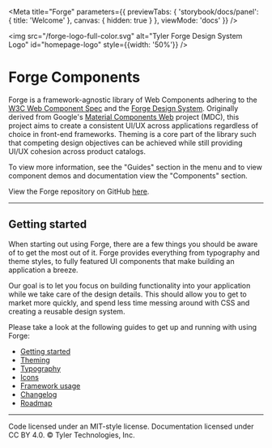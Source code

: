 
<Meta title="Forge" parameters={{
  previewTabs: {
    'storybook/docs/panel': { title: 'Welcome' },
    canvas: { hidden: true }
  },
  viewMode: 'docs'
}} />

<PageSection>

<img src="/forge-logo-full-color.svg" alt="Tyler Forge Design System Logo" id="homepage-logo" style={{width: '50%'}} />

# Forge Components

Forge is a framework-agnostic library of Web Components adhering to the [W3C Web Component Spec][2] and the [Forge Design System][1]. Originally derived from Google's
[Material Components Web][3] project (MDC), this project aims to create a consistent UI/UX across applications regardless of choice in front-end frameworks. Theming is a
core part of the library such that competing design objectives can be achieved while still providing UI/UX cohesion across product catalogs.

To view more information, see the "Guides" section in the menu and to view component demos and documentation view the "Components" section.

View the Forge repository on GitHub [here](https://github.com/tyler-technologies-oss/forge).

</PageSection>

---

<PageSection>

## Getting started

When starting out using Forge, there are a few things you should be aware of to get the most out of it. Forge provides everything from typography and theme styles,
to fully featured UI components that make building an application a breeze.

Our goal is to let you focus on building functionality into your application while we take care of the design details. This should allow you to get to market more quickly,
and spend less time messing around with CSS and creating a reusable design system.

Please take a look at the following guides to get up and running with using Forge:

- [Getting started](?path=/docs/guides-getting-started--page)
- [Theming](?path=/docs/guides-theming--page)
- [Typography](?path=/docs/guides-typography--page)
- [Icons](?path=/docs/guides-using-icons--page)
- [Framework usage](?path=/docs/guides-framework-usage--page)
- [Changelog](?path=/docs/about-changelog--page)
- [Roadmap](?path=/docs/about-roadmap--page)

</PageSection>

---

<PageSection>

Code licensed under an MIT-style license. Documentation licensed under CC BY 4.0. &copy; Tyler Technologies, Inc.

</PageSection>

[1]: https://forge.tylertech.com/
[2]: https://www.w3.org/wiki/WebComponents/
[3]: https://material-components.github.io/material-components-web-catalog/
